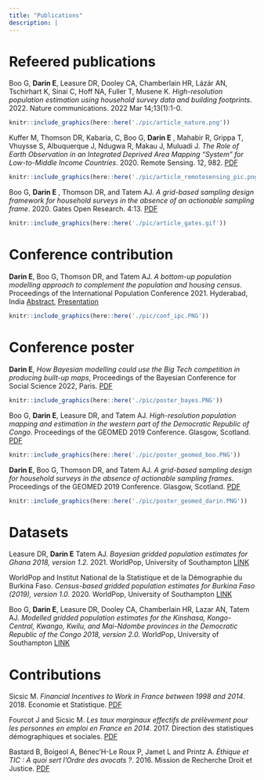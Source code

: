 ```yaml
---
title: "Publications"
description: |
---
```


  

# Refeered publications

Boo G, **Darin E**, Leasure DR, Dooley CA, Chamberlain HR, Lázár AN, Tschirhart K, Sinai C, Hoff NA, Fuller T, Musene K. *High-resolution population estimation using household survey data and building footprints*. 2022. Nature communications. 2022 Mar 14;13(1):1-0.

<aside>
```r
knitr::include_graphics(here::here('./pic/article_nature.png'))
```
</aside>


Kuffer M, Thomson DR, Kabaria, C, Boo G, **Darin E** , Mahabir R, Grippa T, Vhuysse S, Albuquerque J, Ndugwa R, Makau J, Muluadi J. *The Role of Earth Observation in an Integrated Deprived Area Mapping "System" for Low-to-Middle Income Countries*. 2020. Remote Sensing. 12, 982. [PDF](https://www.mdpi.com/2072-4292/12/6/982)

<aside>
```r
knitr::include_graphics(here::here('./pic/article_remotesensing_pic.png'))
```
</aside>


Boo G, **Darin E** , Thomson DR, and Tatem AJ. *A grid-based sampling design framework for household surveys in the absence of an actionable sampling frame*. 2020. Gates Open Research. 4:13. [PDF](https://gatesopenresearch.org/articles/4-13/v1)

<aside>
```r
knitr::include_graphics(here::here('./pic/article_gates.gif'))
```
</aside>

# Conference contribution

**Darin E**, Boo G, Thomson DR, and Tatem AJ. *A bottom-up population modelling approach to complement the population and housing census*. Proceedings of the International Population Conference 2021. Hyderabad, India [Abstract](https://ipc2021.popconf.org/uploads/210325), [Presentation](http://htmlpreview.github.io/?https://github.com/edarin/thatsme/tree/main/data/ipc2021/ipc2021_presentation.html)

<aside>
```r
knitr::include_graphics(here::here('./pic/conf_ipc.PNG'))
```
</aside>

# Conference poster

**Darin E**, *How Bayesian modelling could use the Big Tech competition in producing built-up maps*, Proceedings of the Bayesian Conference for Social Science 2022, Paris. [PDF](https://github.com/edarin/thatsme/tree/main/data/bayes_shs_poster_DARIN.pdf)

<aside>
```r
knitr::include_graphics(here::here('./pic/poster_bayes.PNG'))
```
</aside>

Boo G, **Darin E**, Leasure DR, and Tatem AJ. *High-resolution population mapping and estimation in the western part of the Democratic Republic of Congo*. Proceedings of the GEOMED 2019 Conference. Glasgow, Scotland. [PDF](https://github.com/edarin/thatsme/tree/main/data/boo-poster_web.pdf)

<aside>
```r
knitr::include_graphics(here::here('./pic/poster_geomed_boo.PNG'))
```
</aside>

**Darin E**, Boo G, Thomson DR, and Tatem AJ. *A grid-based sampling design for household surveys in the absence of actionable sampling frames*. Proceedings of the GEOMED 2019 Conference. Glasgow, Scotland. [PDF](https://github.com/edarin/thatsme/tree/main/data/darin-poster_web.pdf)

<aside>
```r
knitr::include_graphics(here::here('./pic/poster_geomed_darin.PNG'))
```
</aside>

# Datasets

Leasure DR, **Darin E** Tatem AJ. *Bayesian gridded population estimates for Ghana 2018, version 1.2*. 2021. WorldPop, University of Southampton [LINK](https://wopr.worldpop.org/?GHA/Population/v1.2)

WorldPop and Institut National de la Statistique et de la Démographie du Burkina Faso. *Census-based gridded population estimates for Burkina Faso (2019), version 1.0.* 2020. WorldPop, University of Southampton [LINK](https://wopr.worldpop.org/?BFA/Population/v1.0)

Boo G, **Darin E**, Leasure DR, Dooley CA, Chamberlain HR, Lazar AN, Tatem AJ. *Modelled gridded population estimates for the Kinshasa, Kongo-Central, Kwango, Kwilu, and Mai-Ndombe provinces in the Democratic Republic of the Congo 2018, version 2.0.* WorldPop, University of Southampton [LINK](https://wopr.worldpop.org/?COD/Population/v2.0)


# Contributions

Sicsic M. *Financial Incentives to Work in France between 1998 and 2014*. 2018. Economie et Statistique. [PDF](https://www.persee.fr/doc/estat_0336-1454_2018_num_503_1_10852)

Fourcot J and Sicsic M. *Les taux marginaux effectifs de prélèvement pour les personnes en emploi en France en 2014*. 2017. Direction des statistiques démographiques et sociales. [PDF](https://www.insee.fr/fr/statistiques/fichier/2581807/F1701.pdf)

Bastard B, Boigeol A, Bénec'H-Le Roux P, Jamet L and Printz A. *Éthique et TIC : A quoi sert l'Ordre des avocats ?*. 2016. Mission de Recherche Droit et Justice. [PDF](https://halshs.archives-ouvertes.fr/halshs-01592917/document)
